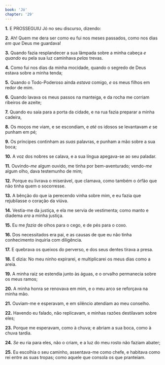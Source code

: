 ```yaml
---
book: 'Jó'
chapter: '29'
---
```


**1.** E PROSSEGUIU Jó no seu discurso, dizendo:

**2.** Ah! Quem me dera ser como eu fui nos meses passados, como nos dias *em que* Deus me guardava!

**3.** Quando fazia resplandecer a sua lâmpada sobre a minha cabeça *e quando* eu pela sua luz caminhava *pelas* trevas.

**4.** Como fui nos dias da minha mocidade, quando o segredo de Deus estava sobre a minha tenda;

**5.** Quando o Todo-Poderoso ainda *estava* comigo, *e* os meus filhos em redor de mim.

**6.** Quando lavava os meus passos na manteiga, e da rocha me corriam ribeiros de azeite;

**7.** Quando eu saía para a porta da cidade, e na rua fazia preparar a minha cadeira,

**8.** Os moços me viam, e se escondiam, e *até* os idosos se levantavam *e* se punham em pé;

**9.** Os príncipes continham as *suas* palavras, e punham a mão sobre a sua boca;

**10.** A voz dos nobres se calava, e a sua língua apegava-se ao seu paladar.

**11.** Ouvindo-*me* algum ouvido, me tinha por bem-aventurado; vendo-*me* algum olho, dava testemunho de mim;

**12.** Porque eu livrava o miserável, que clamava, como também o órfão que não tinha quem o socorresse.

**13.** A bênção do que ia perecendo vinha sobre mim, e eu fazia que rejubilasse o coração da viúva.

**14.** Vestia-me da justiça, e ela me servia de vestimenta; como manto e diadema *era* a minha justiça.

**15.** Eu me *fazia* de olhos para o cego, e de pés para o coxo.

**16.** Dos necessitados era pai, e as causas de que eu não tinha conhecimento inquiria com diligência.

**17.** E quebrava os queixos do perverso, e dos seus dentes tirava a presa.

**18.** E dizia: No meu ninho expirarei, e multiplicarei os meus dias como a areia.

**19.** A minha raiz se estendia junto às águas, e o orvalho permanecia sobre os meus ramos;

**20.** A minha honra se renovava em mim, e o meu arco se reforçava na minha mão.

**21.** Ouviam-me e esperavam, e em silêncio atendiam ao meu conselho.

**22.** Havendo eu falado, não replicavam, e minhas razões destilavam sobre eles;

**23.** Porque me esperavam, como à chuva; e abriam a sua boca, como à chuva tardia.

**24.** *Se* eu ria para eles, não o criam, e a luz do meu rosto não faziam abater;

**25.** Eu escolhia o seu caminho, assentava-me como chefe, e habitava como rei entre as suas tropas; como aquele que consola os que pranteiam.